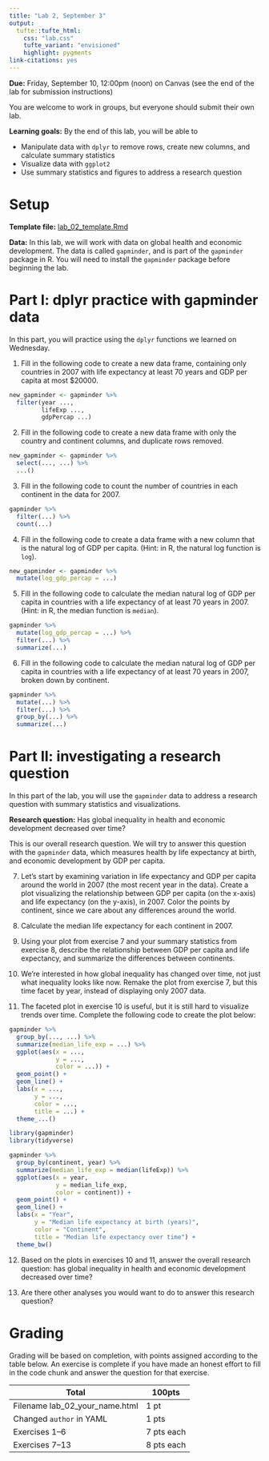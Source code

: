 ```yaml
---
title: "Lab 2, September 3"
output: 
  tufte::tufte_html:
    css: "lab.css"
    tufte_variant: "envisioned"
    highlight: pygments
link-citations: yes
---
```


**Due:** Friday, September 10, 12:00pm (noon) on Canvas (see the end of the lab for submission instructions)

You are welcome to work in groups, but everyone should submit their own lab.

**Learning goals:** By the end of this lab, you will be able to

* Manipulate data with `dplyr` to remove rows, create new columns, and calculate summary statistics
* Visualize data with `ggplot2`
* Use summary statistics and figures to address a research question

# Setup

**Template file:** [lab_02_template.Rmd](https://sta112-f21.github.io/labs/lab_02_template.Rmd)

**Data:** In this lab, we will work with data on global health and economic development. The data is called `gapminder`, and is part of the `gapminder` package in R. You will need to install the `gapminder` package before beginning the lab.

# Part I: dplyr practice with gapminder data

In this part, you will practice using the `dplyr` functions we learned on Wednesday. 

1. Fill in the following code to create a new data frame, containing only countries in 2007 with life expectancy at least 70 years and GDP per capita at most $20000.

```r
new_gapminder <- gapminder %>%
  filter(year ..., 
         lifeExp ..., 
         gdpPercap ...)
```

2. Fill in the following code to create a new data frame with only the country and continent columns, and duplicate rows removed.

```r
new_gapminder <- gapminder %>%
  select(..., ...) %>%
  ...()
```

3. Fill in the following code to count the number of countries in each continent in the data for 2007.

```r
gapminder %>%
  filter(...) %>%
  count(...)
```

4. Fill in the following code to create a data frame with a new column that is the natural log of GDP per capita. (Hint: in R, the natural log function is `log`).

```r
new_gapminder <- gapminder %>%
  mutate(log_gdp_percap = ...)
```

5. Fill in the following code to calculate the median natural log of GDP per capita in countries with a life expectancy of at least 70 years in 2007. (Hint: in R, the median function is `median`).

```r
gapminder %>%
  mutate(log_gdp_percap = ...) %>%
  filter(...) %>%
  summarize(...)
```

6. Fill in the following code to calculate the median natural log of GDP per capita in countries with a life expectancy of at least 70 years in 2007, broken down by continent.

```r
gapminder %>%
  mutate(...) %>%
  filter(...) %>%
  group_by(...) %>%
  summarize(...)
```

# Part II: investigating a research question

In this part of the lab, you will use the `gapminder` data to address a research question with summary statistics and visualizations.

**Research question:** Has global inequality in health and economic development decreased over time?

This is our overall research question. We will try to answer this question with the `gapminder` data, which measures health by life expectancy at birth, and economic development by GDP per capita.

7. Let's start by examining variation in life expectancy and GDP per capita around the world in 2007 (the most recent year in the data). Create a plot visualizing the relationship between GDP per capita (on the x-axis) and life expectancy (on the y-axis), in 2007. Color the points by continent, since we care about any differences around the world.

8. Calculate the median life expectancy for each continent in 2007.

9. Using your plot from exercise 7 and your summary statistics from exercise 8, describe the relationship between GDP per capita and life expectancy, and summarize the differences between continents.

10. We're interested in how global inequality has changed over time, not just what inequality looks like now. Remake the plot from exercise 7, but this time facet by year, instead of displaying only 2007 data.

11. The faceted plot in exercise 10 is useful, but it is still hard to visualize trends over time. Complete the following code to create the plot below:

```r
gapminder %>%
  group_by(..., ...) %>%
  summarize(median_life_exp = ...) %>%
  ggplot(aes(x = ..., 
             y = ..., 
             color = ...)) +
  geom_point() +
  geom_line() +
  labs(x = ..., 
       y = ...,
       color = ...,
       title = ...) +
  theme_...()
```

```r
library(gapminder)
library(tidyverse)

gapminder %>%
  group_by(continent, year) %>%
  summarize(median_life_exp = median(lifeExp)) %>%
  ggplot(aes(x = year, 
             y = median_life_exp, 
             color = continent)) +
  geom_point() +
  geom_line() +
  labs(x = "Year", 
       y = "Median life expectancy at birth (years)",
       color = "Continent",
       title = "Median life expectancy over time") +
  theme_bw()
```

12. Based on the plots in exercises 10 and 11, answer the overall research question: has global inequality in health and economic development decreased over time?

13. Are there other analyses you would want to do to answer this research question?

# Grading

Grading will be based on completion, with points assigned according to the table below. An exercise is complete if you have made an honest effort to fill in the code chunk and answer the question for that exercise.

| **Total** | **100pts** |
| --------- | ---------- |
| Filename lab_02_your_name.html | 1 pt |
| Changed `author` in YAML | 1 pts |
| Exercises 1--6 | 7 pts each |
| Exercises 7--13 | 8 pts each |
